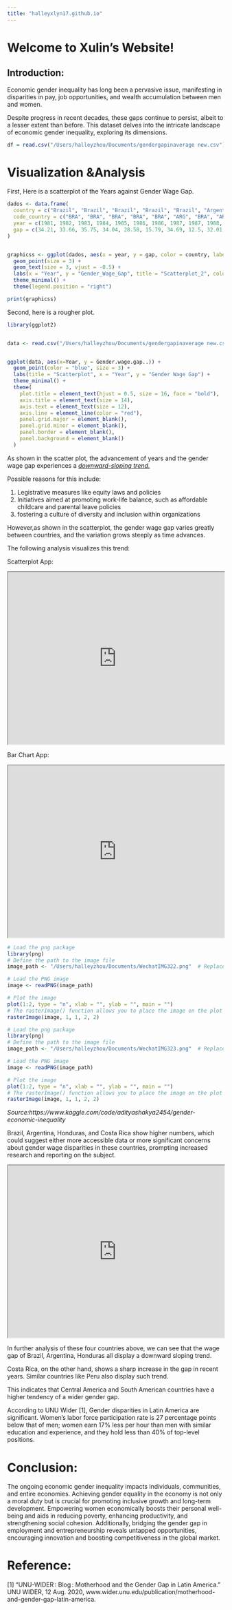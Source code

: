 ```yaml
---
title: "halleyxlyn17.github.io"
---
```


# Welcome to Xulin's Website!

## Introduction:

Economic gender inequality has long been a pervasive issue, manifesting in disparities in pay, job opportunities, and wealth accumulation between men and women.

Despite progress in recent decades, these gaps continue to persist, albeit to a lesser extent than before. This dataset delves into the intricate landscape of economic gender inequality, exploring its dimensions.

```r
df = read.csv("/Users/halleyzhou/Documents/gendergapinaverage new.csv")
```

# Visualization &Analysis

First, Here is a scatterplot of the Years against Gender Wage Gap.

```r
dados <- data.frame(
  country = c("Brazil", "Brazil", "Brazil", "Brazil", "Brazil", "Argentina", "Brazil", "Argentina", "Brazil", "Argentina", "Brazil", "Brazil", "Costa Rica", "Mexico", "Panama", "Uruguay", "Venezuela", "Brazil", "Chile"),
  code_country = c("BRA", "BRA", "BRA", "BRA", "BRA", "ARG", "BRA", "ARG", "BRA", "ARG", "BRA", "BRA", "CRI", "MEX", "PAN", "URY", "VEN", "BRA", "CHL"),
  year = c(1981, 1982, 1983, 1984, 1985, 1986, 1986, 1987, 1987, 1988, 1988, 1989, 1989, 1989, 1989, 1989, 1989, 1990, 1990),
  gap = c(34.21, 33.66, 35.75, 34.04, 28.58, 15.79, 34.69, 12.5, 32.01, 11.31, 30.88, 33.33, 4.55, 20.58, 18.18, 22.22, 11.78, 26.11, 26.45)
)


graphicss <- ggplot(dados, aes(x = year, y = gap, color = country, label = code_country)) +
  geom_point(size = 3) +
  geom_text(size = 3, vjust = -0.5) +
  labs(x = "Year", y = "Gender_Wage_Gap", title = "Scatterplot_2", color = "Countries") +
  theme_minimal() +
  theme(legend.position = "right")

print(graphicss)

```
Second, here is a rougher plot.

```r
library(ggplot2)


data <- read.csv("/Users/halleyzhou/Documents/gendergapinaverage new.csv")


ggplot(data, aes(x=Year, y = Gender.wage.gap..)) +
  geom_point(color = "blue", size = 3) +
  labs(title = "Scatterplot", x = "Year", y = "Gender Wage Gap") +
  theme_minimal() +
  theme(
    plot.title = element_text(hjust = 0.5, size = 16, face = "bold"),
    axis.title = element_text(size = 14),
    axis.text = element_text(size = 12),
    axis.line = element_line(color = "red"),
    panel.grid.major = element_blank(),
    panel.grid.minor = element_blank(),
    panel.border = element_blank(),
    panel.background = element_blank()
  )

```

As shown in the scatter plot, the advancement of years and the gender wage gap experiences a [*downward-sloping trend.*]{.underline}

Possible reasons for this include:

1)  Legistrative measures like equity laws and policies
2)  Initiatives aimed at promoting work-life balance, such as affordable childcare and parental leave policies
3)  fostering a culture of diversity and inclusion within organizations

However,as shown in the scatterplot, the gender wage gap varies greatly between countries, and the variation grows steeply as time advances.

The following analysis visualizes this trend:

Scatterplot App:

```{=html}
<iframe height = "400" width = "100%" src = "https://harleyxlyn17.shinyapps.io/halleysapp/"></iframe>
```
Bar Chart App:

```{=html}
<iframe height = "400" width = "100%" src =
"https://harleyxlyn17.shinyapps.io/app_3/"></iframe>
```
```r

# Load the png package
library(png)
# Define the path to the image file
image_path <- "/Users/halleyzhou/Documents/WechatIMG322.png"  # Replace with the path to your PNG file

# Load the PNG image
image <- readPNG(image_path)

# Plot the image
plot(1:2, type = "n", xlab = "", ylab = "", main = "")
# The rasterImage() function allows you to place the image on the plot
rasterImage(image, 1, 1, 2, 2)

```

```r

# Load the png package
library(png)
# Define the path to the image file
image_path <- "/Users/halleyzhou/Documents/WechatIMG323.png"  # Replace with the path to your PNG file

# Load the PNG image
image <- readPNG(image_path)

# Plot the image
plot(1:2, type = "n", xlab = "", ylab = "", main = "")
# The rasterImage() function allows you to place the image on the plot
rasterImage(image, 1, 1, 2, 2)

```

*Source:https://www.kaggle.com/code/adityashakya2454/gender-economic-inequality*

Brazil, Argentina, Honduras, and Costa Rica show higher numbers, which could suggest either more accessible data or more significant concerns about gender wage disparities in these countries, prompting increased research and reporting on the subject.

```{=html}
<iframe height = "400" width = "100%" src =
"https://harleyxlyn17.shinyapps.io/app_2/"></iframe>
```
In further analysis of these four countries above, we can see that the wage gap of Brazil, Argentina, Honduras all display a downward sloping trend.

Costa Rica, on the other hand, shows a sharp increase in the gap in recent years. Similar countries like Peru also display such trend.

This indicates that Central America and South American countries have a higher tendency of a wider gender gap.

According to UNU Wider \[1\], Gender disparities in Latin America are significant. Women's labor force participation rate is 27 percentage points below that of men; women earn 17% less per hour than men with similar education and experience, and they hold less than 40% of top-level positions.


# Conclusion:

The ongoing economic gender inequality impacts individuals, communities, and entire economies. Achieving gender equality in the economy is not only a moral duty but is crucial for promoting inclusive growth and long-term development. Empowering women economically boosts their personal well-being and aids in reducing poverty, enhancing productivity, and strengthening social cohesion. Additionally, bridging the gender gap in employment and entrepreneurship reveals untapped opportunities, encouraging innovation and boosting competitiveness in the global market.

# Reference: 

\[1\] “UNU-WIDER : Blog : Motherhood and the Gender Gap in Latin America.” UNU WIDER, 12 Aug. 2020, www.wider.unu.edu/publication/motherhood-and-gender-gap-latin-america.


